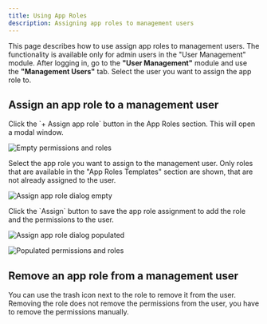 ```yaml
---
title: Using App Roles
description: Assigning app roles to management users
---
```




This page describes how to use assign app roles to management users.
The functionality is available only for admin users in the "User Management" module. After logging in, go to the **"User Management"** module and use the **"Management Users"** tab. Select the user you want to assign the app role to.


## Assign an app role to a management user

<Steps>

<Step>
Click the `+ Assign app role` button in the App Roles section. This will open a modal window.

![Empty permissions and roles](./images/empty-permissions-and-roles.png)

</Step>

<Step>

Select the app role you want to assign to the management user. Only roles that are available in the "App Roles Templates" section are shown, that are not already assigned to the user.

![Assign app role dialog empty](./images/assign-app-role-dialog-empty.png)

</Step>

<Step>
Click the `Assign` button to save the app role assignment to add the role and the permissions to the user.

![Assign app role dialog populated](./images/assign-app-role-dialog-populated.png)

</Step>

</Steps>

![Populated permissions and roles](./images/populated-permissions-and-roles.png)

## Remove an app role from a management user

You can use the trash icon next to the role to remove it from the user. Removing the role does not remove the permissions from the user, you have to remove the permissions manually.
